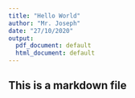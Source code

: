 ```yaml
---
title: "Hello World"
author: "Mr. Joseph"
date: "27/10/2020"
output:
  pdf_document: default
  html_document: default
---
```

## This is a markdown file## 